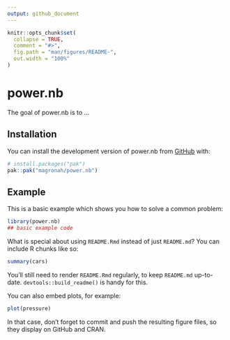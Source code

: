 ```yaml
---
output: github_document
---
```


<!-- README.md is generated from README.Rmd. Please edit that file -->

```r
knitr::opts_chunk$set(
  collapse = TRUE,
  comment = "#>",
  fig.path = "man/figures/README-",
  out.width = "100%"
)
```

# power.nb

<!-- badges: start -->
<!-- badges: end -->

The goal of power.nb is to ...

## Installation

You can install the development version of power.nb from [GitHub](https://github.com/) with:

``` r
# install.packages("pak")
pak::pak("magronah/power.nb")
```

## Example

This is a basic example which shows you how to solve a common problem:

```r
library(power.nb)
## basic example code
```

What is special about using `README.Rmd` instead of just `README.md`? You can include R chunks like so:

```r
summary(cars)
```

You'll still need to render `README.Rmd` regularly, to keep `README.md` up-to-date. `devtools::build_readme()` is handy for this.

You can also embed plots, for example:

```r
plot(pressure)
```

In that case, don't forget to commit and push the resulting figure files, so they display on GitHub and CRAN.
